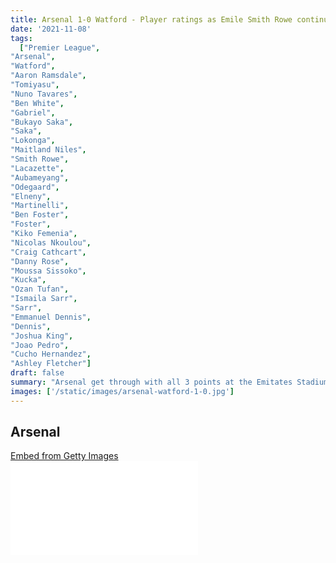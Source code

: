 ```yaml
---
title: Arsenal 1-0 Watford - Player ratings as Emile Smith Rowe continues impressive form in front of goal
date: '2021-11-08'
tags:
  ["Premier League",
"Arsenal",
"Watford",
"Aaron Ramsdale",
"Tomiyasu",
"Nuno Tavares",
"Ben White",
"Gabriel",
"Bukayo Saka",
"Saka",
"Lokonga",
"Maitland Niles",
"Smith Rowe",
"Lacazette",
"Aubameyang",
"Odegaard",
"Elneny",
"Martinelli",
"Ben Foster",
"Foster",
"Kiko Femenia",
"Nicolas Nkoulou",
"Craig Cathcart",
"Danny Rose",
"Moussa Sissoko",
"Kucka",
"Ozan Tufan",
"Ismaila Sarr",
"Sarr",
"Emmanuel Dennis",
"Dennis",
"Joshua King",
"Joao Pedro",
"Cucho Hernandez",
"Ashley Fletcher"]
draft: false
summary: "Arsenal get through with all 3 points at the Emitates Stadium as young Emile Smith Rowe gets rolling with his third goal of the season. Check out our player ratings for both sides."
images: ['/static/images/arsenal-watford-1-0.jpg']
---
```


## Arsenal

<div
  className="getty embed image"
  style={{
    backgroundColor: '#fff',
    display: 'inline-block',
    fontFamily: 'Roboto, sans-serif',
    color: '#a7a7a7',
    fontSize: '11px',
    width: '100%',
    maxWidth: '594px',
    float: 'left',
    marginRight: '20px',
    marginBottom: '20px',
  }}
>
  <div style={{ padding: 0, margin: 0, textAlign: 'left' }}>
    <a
      href="http://www.gettyimages.in/detail/1351928307"
      target="_blank"
      style={{
        color: '#a7a7a7',
        textDecoration: 'none',
        fontWeight: 'normal !important',
        border: 'none',
        display: 'inline-block',
      }}
    >
      Embed from Getty Images
    </a>
  </div>
  <div
    style={{
      overflow: 'hidden',
      position: 'relative',
      height: 0,
      padding: '66.66667% 0 0 0',
      width: '100%',
    }}
  >
    <iframe
      src="//embed.gettyimages.com/embed/1351928307?et=M3IyEv99SM5iRtBbbgbZlQ&tld=in&sig=HPmmFK6BNnm8yP07e1nwenM4zrLqS_sM7jP8EAslM3U=&caption=false&ver=1"
      scrolling="no"
      frameBorder={0}
      width={594}
      height={396}
      style={{
        display: 'inline-block',
        position: 'absolute',
        top: 0,
        left: 0,
        width: '100%',
        height: '100%',
        margin: 0,
      }}
    />
  </div>
</div>

### 1. Aaron Ramsdale: 7

The goalkeeper didn't have much to do during the whole game. He had a very quiet afternoon as his workload was reduced to making short passes and claiming set-piece deliveries that were thrown at him from the Hornets.

However, he was really dodgy in the final 5 minutes of the game as he nearly squandered Arsenal's clean sheet.

### 2. Takehiro Tomiyasu: 6

The Japanese right back had a decent afternoon as he kept Dennis quiet in the opening exchanges of the game.

But, he was put to the test when Sarr switched flanks and took the game onto him.

He was poor in ball possession.

### 3. Nuno Tavares: 7.5

He had a really good game in both halves of the field as he made multiple interceptions during the game and kept rushing forward with intent and purpose. He's currently grabbing onto his opportunities really well.

### 4. Ben White: 8

The English centre back also had a really good game at the back for the Gunners. He was good aerially and made key interceptions during the course of the game.

Slid in well and denied the goal scoring shots from Kucka and Rose.

In attack, he provided a good dummy run for Smith Rowe to capitalise on.

### 5. Gabriel: 6.5

He had a quiet afternoon as he was not being put to the test by Ranieri's boys, although he had his header saved by Ben Foster earlier on in the game.

### 6. Bukayo Saka: 7.5

Danny Rose had a horrible afternoon at left back as Saka came gunning down at him on many occasions.

Saka was slightly unlucky for his goal which was ruled out for offside. He did misplace a few passes during the game.

### 7. Albert Sambi Lokonga: 6

By the looks of it, Lokonga had a good game on the day and he had a lot more influential minutes under his belt. He clearly took advantage of Watford's laid-back performance.

### 8. Ainsley Maitland-Niles: 6.5

It was a good day out on the field for the man who had made his intentions clear that he wanted to leave the club during the summer transfer window.

He began the game on a very bright note as he supplied 2 sublime deliveries onto his teammates. One of them could have given him the assist for Saka, which was ruled offside. He had a quiet second half, but he kept good possession of the ball.

### 9. Emile Smith Rowe: 8.5

This young lad keeps going from strength to strength. He had a few moments in the game where he was off the pace in the game, but he kept driving forward in tight spaces as always.

A delightful finish in the opening 10 minutes of the second half into the bottom corner. He's keeping up with his good goal scoring form as he's got 3 goals in 3 Premier League games now.

### 10. Alexandre Lacazette: 6

He began the game pretty well, but he wore off as the game wore on as he dropped into midfield on a few occasions to link up play with his strike partner. Got subbed off for Odegaard.

### 11. Pierre-Emerick Aubameyang: 5

He had a really poor game on the day as the highlight of his afternoon was that penalty miss. He got a goal ruled out for offside.

It was another bad night for the Gabonese striker to forget in an Arsenal shirt.

## Substitutes

### 12. Odegaard: 6

Got on for Lacazette and got play going in midfield for Arsenal.

Sadly, his goal was denied by his teammate.

### 13. Elneny: 5

He came in and tried to control the lead.

### 14. Gabriel Martinelli: N/A

---

## Watford

### 1. Ben Foster: 8.5

The veteran keeper played his 500th Premier League game and he deserves a rating of that standard as he kept Watford in contention for large chunks of the game.

At the age of 38, he made a stunning penalty save and held onto it pretty well before Aubameyang could come and poke it away from him.

He made multiple sharp saves in the game as he kept out Gabriel's header which was a save he should be proud of. He kept out Lokonga as well during the later stages of the game.

### 2. Kiko Femenia: 6

He was one of the Watford players on the field who looked to provide some decent fight while pushing up front. He had a decent game.

### 3. Nicolas Nkoulou: 6

He had a pretty good day in defence considering how poor Watford were in the game.

He got away with a close call on a penalty incident, but he was a tough nut to crack.

### 4. Craig Cathcart: 5.5

The centre back was tough and tall in set-pieces, but he struggled to contain the threat provided by Smith Rowe and Aubameyang by their movement.

### 5. Danny Rose: 2

The ex-Spurs man had a horrid afternoon in defence as he was torn apart from Saka. He was reckless on a few challenges and was fortunate not to get booked.

His clumsiness gave away a penalty for the Gunners. He was fortunate that Foster saved him from his blushes.

### 6. Mousa Sissoko: 4

The former Spurs player was positioned in a much more defensive role and did a lot of work to sweep up in midfield. Took a few hefty blows as well.

### 7. Juraj Kucka: 5

He was crucial for Watford as he worked really hard to get possession of the ball.

Unfortunately, he was a bit too reckless and got booked twice as he was eventually sent off.

### 8. Ozan Tufan: 3

He didn't do much in the game. Never really got himself in the game and struggled to get going against a full throttled Arsenal side.

### 9. Ismaila Sarr: 5

The winger was quiet in the opening exchanges of the game, but he was switched over to the other flank and provided a much more decent threat for Watford in the game.

### 10. Emmanuel Dennis: 5

He began the game on a rusty note and switched flanks with Sarr later on in the game. He was pretty decent in the game.

### 11. Joshua King: 6

The Norwegian striker tried hard to get something upfront for Watford, but he got booked earlier on in the game.

## Substitutes

### 12. Joao Pedro: 4

Came on and hardly made an impact to get Watford pushing forward with intent.

### 13. Cucho Hernandez: N/A

Couldn't make a difference in the game.

### 14. Ashley Fletcher: N/A
